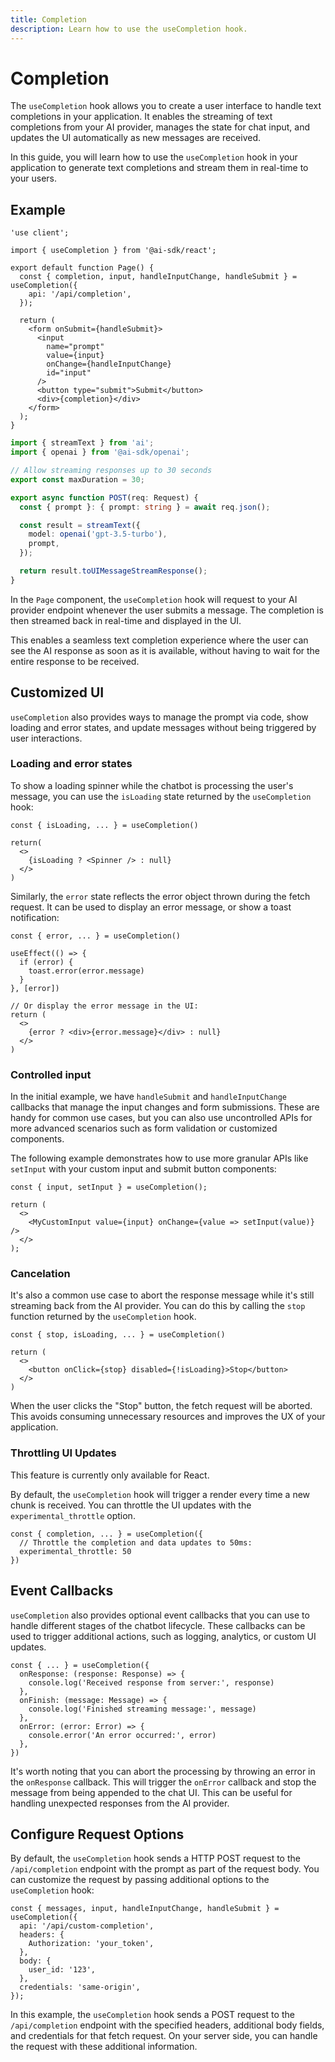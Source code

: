 ```yaml
---
title: Completion
description: Learn how to use the useCompletion hook.
---
```


# Completion

The `useCompletion` hook allows you to create a user interface to handle text completions in your application. It enables the streaming of text completions from your AI provider, manages the state for chat input, and updates the UI automatically as new messages are received.

In this guide, you will learn how to use the `useCompletion` hook in your application to generate text completions and stream them in real-time to your users.

## Example

```tsx filename='app/page.tsx'
'use client';

import { useCompletion } from '@ai-sdk/react';

export default function Page() {
  const { completion, input, handleInputChange, handleSubmit } = useCompletion({
    api: '/api/completion',
  });

  return (
    <form onSubmit={handleSubmit}>
      <input
        name="prompt"
        value={input}
        onChange={handleInputChange}
        id="input"
      />
      <button type="submit">Submit</button>
      <div>{completion}</div>
    </form>
  );
}
```

```ts filename='app/api/completion/route.ts'
import { streamText } from 'ai';
import { openai } from '@ai-sdk/openai';

// Allow streaming responses up to 30 seconds
export const maxDuration = 30;

export async function POST(req: Request) {
  const { prompt }: { prompt: string } = await req.json();

  const result = streamText({
    model: openai('gpt-3.5-turbo'),
    prompt,
  });

  return result.toUIMessageStreamResponse();
}
```

In the `Page` component, the `useCompletion` hook will request to your AI provider endpoint whenever the user submits a message. The completion is then streamed back in real-time and displayed in the UI.

This enables a seamless text completion experience where the user can see the AI response as soon as it is available, without having to wait for the entire response to be received.

## Customized UI

`useCompletion` also provides ways to manage the prompt via code, show loading and error states, and update messages without being triggered by user interactions.

### Loading and error states

To show a loading spinner while the chatbot is processing the user's message, you can use the `isLoading` state returned by the `useCompletion` hook:

```tsx
const { isLoading, ... } = useCompletion()

return(
  <>
    {isLoading ? <Spinner /> : null}
  </>
)
```

Similarly, the `error` state reflects the error object thrown during the fetch request. It can be used to display an error message, or show a toast notification:

```tsx
const { error, ... } = useCompletion()

useEffect(() => {
  if (error) {
    toast.error(error.message)
  }
}, [error])

// Or display the error message in the UI:
return (
  <>
    {error ? <div>{error.message}</div> : null}
  </>
)
```

### Controlled input

In the initial example, we have `handleSubmit` and `handleInputChange` callbacks that manage the input changes and form submissions. These are handy for common use cases, but you can also use uncontrolled APIs for more advanced scenarios such as form validation or customized components.

The following example demonstrates how to use more granular APIs like `setInput` with your custom input and submit button components:

```tsx
const { input, setInput } = useCompletion();

return (
  <>
    <MyCustomInput value={input} onChange={value => setInput(value)} />
  </>
);
```

### Cancelation

It's also a common use case to abort the response message while it's still streaming back from the AI provider. You can do this by calling the `stop` function returned by the `useCompletion` hook.

```tsx
const { stop, isLoading, ... } = useCompletion()

return (
  <>
    <button onClick={stop} disabled={!isLoading}>Stop</button>
  </>
)
```

When the user clicks the "Stop" button, the fetch request will be aborted. This avoids consuming unnecessary resources and improves the UX of your application.

### Throttling UI Updates

<Note>This feature is currently only available for React.</Note>

By default, the `useCompletion` hook will trigger a render every time a new chunk is received.
You can throttle the UI updates with the `experimental_throttle` option.

```tsx filename="page.tsx" highlight="2-3"
const { completion, ... } = useCompletion({
  // Throttle the completion and data updates to 50ms:
  experimental_throttle: 50
})
```

## Event Callbacks

`useCompletion` also provides optional event callbacks that you can use to handle different stages of the chatbot lifecycle. These callbacks can be used to trigger additional actions, such as logging, analytics, or custom UI updates.

```tsx
const { ... } = useCompletion({
  onResponse: (response: Response) => {
    console.log('Received response from server:', response)
  },
  onFinish: (message: Message) => {
    console.log('Finished streaming message:', message)
  },
  onError: (error: Error) => {
    console.error('An error occurred:', error)
  },
})
```

It's worth noting that you can abort the processing by throwing an error in the `onResponse` callback. This will trigger the `onError` callback and stop the message from being appended to the chat UI. This can be useful for handling unexpected responses from the AI provider.

## Configure Request Options

By default, the `useCompletion` hook sends a HTTP POST request to the `/api/completion` endpoint with the prompt as part of the request body. You can customize the request by passing additional options to the `useCompletion` hook:

```tsx
const { messages, input, handleInputChange, handleSubmit } = useCompletion({
  api: '/api/custom-completion',
  headers: {
    Authorization: 'your_token',
  },
  body: {
    user_id: '123',
  },
  credentials: 'same-origin',
});
```

In this example, the `useCompletion` hook sends a POST request to the `/api/completion` endpoint with the specified headers, additional body fields, and credentials for that fetch request. On your server side, you can handle the request with these additional information.
